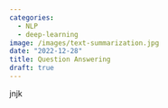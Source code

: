 ```yaml
---
categories:
  - NLP
  - deep-learning
image: /images/text-summarization.jpg
date: "2022-12-28"
title: Question Answering
draft: true
---
```


jnjk